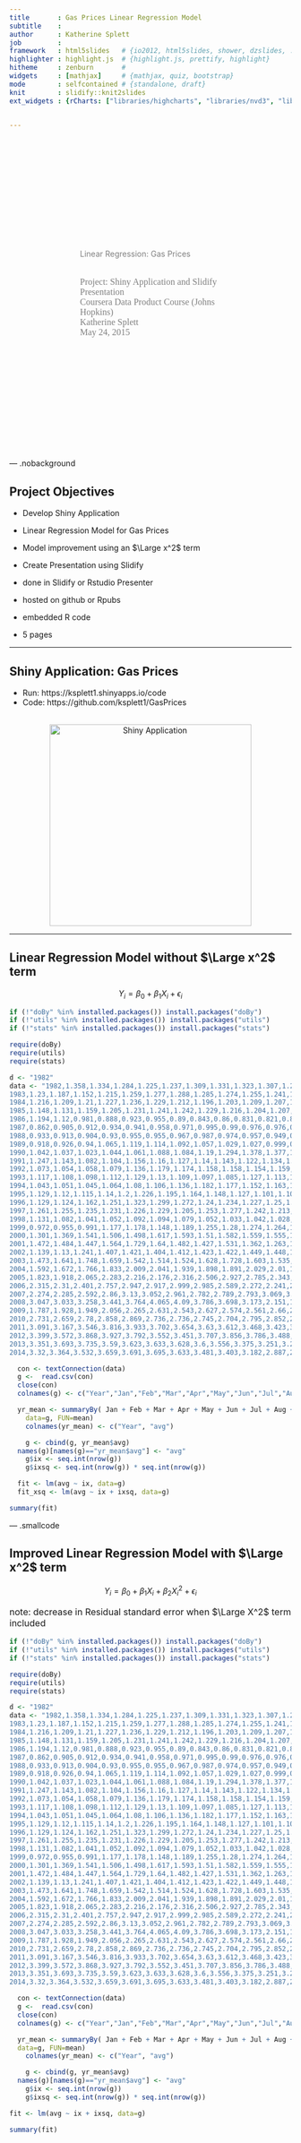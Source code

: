```yaml
---
title       : Gas Prices Linear Regression Model
subtitle    : 
author      : Katherine Splett
job         : 
framework   : html5slides   # {io2012, html5slides, shower, dzslides, ...}
highlighter : highlight.js  # {highlight.js, prettify, highlight}
hitheme     : zenburn       # 
widgets     : [mathjax]     # {mathjax, quiz, bootstrap}
mode        : selfcontained # {standalone, draft}
knit        : slidify::knit2slides
ext_widgets : {rCharts: ["libraries/highcharts", "libraries/nvd3", "libraries/morris"]}


--- 
```


<!-- from http://html5hub.com/centering-all-the-directions/
     44 years ago we put a man on the moon, yet
     we still can't vertically centre things in CSS -->

<style>
  #outer { width: 600 px; height: 560px; color:gray; position:relative; }
  #inner { left:50%; top:50%; transform:translate(-50%,-50%); -webkit-transform:translate(-50%,-50%);position:absolute; }
  #smaller {font-size : 16px; font-family:verdana}
</style>

<div id="outer"><div id="inner">

Linear Regression: Gas Prices<br/><br/>

<p id="smaller">
Project: Shiny Application and Slidify Presentation <br/>
Coursera Data Product Course (Johns Hopkins) <br/>
Katherine Splett <br/>
May 24, 2015
</p>

</div></div>


--- .nobackground

## Project Objectives

- Develop Shiny Application

 - Linear Regression Model for Gas Prices
 - Model improvement using an $\Large x^2$ term

- Create Presentation using Slidify

 - done in Slidify or Rstudio Presenter
 - hosted on github or Rpubs
 - embedded R code 
 - 5 pages

---

## Shiny Application: Gas Prices

 - Run:  https://ksplett1.shinyapps.io/code
 - Code: https://github.com/ksplett1/GasPrices

<div style="text-align: center;vertical-align: middle;"><br/>
<img src="assets/img/shinyapp.png" alt="Shiny Application" height="360">
</div>

---

## Linear Regression Model without $\Large x^2$ term

$$
Y_i = \beta_0 + \beta_1 X_i + \epsilon_{i}
$$

```r

if (!"doBy" %in% installed.packages()) install.packages("doBy")
if (!"utils" %in% installed.packages()) install.packages("utils")
if (!"stats" %in% installed.packages()) install.packages("stats")

require(doBy)
require(utils)
require(stats)

d <- "1982"
data <- "1982,1.358,1.334,1.284,1.225,1.237,1.309,1.331,1.323,1.307,1.295,1.283,1.26
1983,1.23,1.187,1.152,1.215,1.259,1.277,1.288,1.285,1.274,1.255,1.241,1.231
1984,1.216,1.209,1.21,1.227,1.236,1.229,1.212,1.196,1.203,1.209,1.207,1.193
1985,1.148,1.131,1.159,1.205,1.231,1.241,1.242,1.229,1.216,1.204,1.207,1.208
1986,1.194,1.12,0.981,0.888,0.923,0.955,0.89,0.843,0.86,0.831,0.821,0.823
1987,0.862,0.905,0.912,0.934,0.941,0.958,0.971,0.995,0.99,0.976,0.976,0.961
1988,0.933,0.913,0.904,0.93,0.955,0.955,0.967,0.987,0.974,0.957,0.949,0.93
1989,0.918,0.926,0.94,1.065,1.119,1.114,1.092,1.057,1.029,1.027,0.999,0.98
1990,1.042,1.037,1.023,1.044,1.061,1.088,1.084,1.19,1.294,1.378,1.377,1.354
1991,1.247,1.143,1.082,1.104,1.156,1.16,1.127,1.14,1.143,1.122,1.134,1.123
1992,1.073,1.054,1.058,1.079,1.136,1.179,1.174,1.158,1.158,1.154,1.159,1.136
1993,1.117,1.108,1.098,1.112,1.129,1.13,1.109,1.097,1.085,1.127,1.113,1.07
1994,1.043,1.051,1.045,1.064,1.08,1.106,1.136,1.182,1.177,1.152,1.163,1.143
1995,1.129,1.12,1.115,1.14,1.2,1.226,1.195,1.164,1.148,1.127,1.101,1.101
1996,1.129,1.124,1.162,1.251,1.323,1.299,1.272,1.24,1.234,1.227,1.25,1.26
1997,1.261,1.255,1.235,1.231,1.226,1.229,1.205,1.253,1.277,1.242,1.213,1.177
1998,1.131,1.082,1.041,1.052,1.092,1.094,1.079,1.052,1.033,1.042,1.028,0.986
1999,0.972,0.955,0.991,1.177,1.178,1.148,1.189,1.255,1.28,1.274,1.264,1.298
2000,1.301,1.369,1.541,1.506,1.498,1.617,1.593,1.51,1.582,1.559,1.555,1.489
2001,1.472,1.484,1.447,1.564,1.729,1.64,1.482,1.427,1.531,1.362,1.263,1.131
2002,1.139,1.13,1.241,1.407,1.421,1.404,1.412,1.423,1.422,1.449,1.448,1.394
2003,1.473,1.641,1.748,1.659,1.542,1.514,1.524,1.628,1.728,1.603,1.535,1.494
2004,1.592,1.672,1.766,1.833,2.009,2.041,1.939,1.898,1.891,2.029,2.01,1.882
2005,1.823,1.918,2.065,2.283,2.216,2.176,2.316,2.506,2.927,2.785,2.343,2.186
2006,2.315,2.31,2.401,2.757,2.947,2.917,2.999,2.985,2.589,2.272,2.241,2.334
2007,2.274,2.285,2.592,2.86,3.13,3.052,2.961,2.782,2.789,2.793,3.069,3.02
2008,3.047,3.033,3.258,3.441,3.764,4.065,4.09,3.786,3.698,3.173,2.151,1.689
2009,1.787,1.928,1.949,2.056,2.265,2.631,2.543,2.627,2.574,2.561,2.66,2.621
2010,2.731,2.659,2.78,2.858,2.869,2.736,2.736,2.745,2.704,2.795,2.852,2.985
2011,3.091,3.167,3.546,3.816,3.933,3.702,3.654,3.63,3.612,3.468,3.423,3.278
2012,3.399,3.572,3.868,3.927,3.792,3.552,3.451,3.707,3.856,3.786,3.488,3.331
2013,3.351,3.693,3.735,3.59,3.623,3.633,3.628,3.6,3.556,3.375,3.251,3.277
2014,3.32,3.364,3.532,3.659,3.691,3.695,3.633,3.481,3.403,3.182,2.887,2.56"

  con <- textConnection(data)
  g <-  read.csv(con) 
  close(con)
  colnames(g) <- c("Year","Jan","Feb","Mar","Apr","May","Jun","Jul","Aug","Sep","Oct","Nov","Dec")

  yr_mean <- summaryBy( Jan + Feb + Mar + Apr + May + Jun + Jul + Aug + Sep + Oct + Nov + Dec ~ Year, 
	data=g, FUN=mean)
	colnames(yr_mean) <- c("Year", "avg")

	g <- cbind(g, yr_mean$avg)
  names(g)[names(g)=="yr_mean$avg"] <- "avg"
	g$ix <- seq.int(nrow(g))
	g$ixsq <- seq.int(nrow(g)) * seq.int(nrow(g))

  fit <- lm(avg ~ ix, data=g)
  fit_xsq <- lm(avg ~ ix + ixsq, data=g)


```


```r
summary(fit)
```


--- .smallcode

## Improved Linear Regression Model with $\Large x^2$ term

$$
Y_i = \beta_0 + \beta_1 X_i + \beta_2 X_i^2 + \epsilon_{i}
$$

<style>
  #smallerfont {font-size : 16px}
</style>

<p id=smallerfont> note: decrease in Residual standard error when $\Large X^2$ term included </p>

```r
if (!"doBy" %in% installed.packages()) install.packages("doBy")
if (!"utils" %in% installed.packages()) install.packages("utils")
if (!"stats" %in% installed.packages()) install.packages("stats")

require(doBy)
require(utils)
require(stats)

d <- "1982"
data <- "1982,1.358,1.334,1.284,1.225,1.237,1.309,1.331,1.323,1.307,1.295,1.283,1.26
1983,1.23,1.187,1.152,1.215,1.259,1.277,1.288,1.285,1.274,1.255,1.241,1.231
1984,1.216,1.209,1.21,1.227,1.236,1.229,1.212,1.196,1.203,1.209,1.207,1.193
1985,1.148,1.131,1.159,1.205,1.231,1.241,1.242,1.229,1.216,1.204,1.207,1.208
1986,1.194,1.12,0.981,0.888,0.923,0.955,0.89,0.843,0.86,0.831,0.821,0.823
1987,0.862,0.905,0.912,0.934,0.941,0.958,0.971,0.995,0.99,0.976,0.976,0.961
1988,0.933,0.913,0.904,0.93,0.955,0.955,0.967,0.987,0.974,0.957,0.949,0.93
1989,0.918,0.926,0.94,1.065,1.119,1.114,1.092,1.057,1.029,1.027,0.999,0.98
1990,1.042,1.037,1.023,1.044,1.061,1.088,1.084,1.19,1.294,1.378,1.377,1.354
1991,1.247,1.143,1.082,1.104,1.156,1.16,1.127,1.14,1.143,1.122,1.134,1.123
1992,1.073,1.054,1.058,1.079,1.136,1.179,1.174,1.158,1.158,1.154,1.159,1.136
1993,1.117,1.108,1.098,1.112,1.129,1.13,1.109,1.097,1.085,1.127,1.113,1.07
1994,1.043,1.051,1.045,1.064,1.08,1.106,1.136,1.182,1.177,1.152,1.163,1.143
1995,1.129,1.12,1.115,1.14,1.2,1.226,1.195,1.164,1.148,1.127,1.101,1.101
1996,1.129,1.124,1.162,1.251,1.323,1.299,1.272,1.24,1.234,1.227,1.25,1.26
1997,1.261,1.255,1.235,1.231,1.226,1.229,1.205,1.253,1.277,1.242,1.213,1.177
1998,1.131,1.082,1.041,1.052,1.092,1.094,1.079,1.052,1.033,1.042,1.028,0.986
1999,0.972,0.955,0.991,1.177,1.178,1.148,1.189,1.255,1.28,1.274,1.264,1.298
2000,1.301,1.369,1.541,1.506,1.498,1.617,1.593,1.51,1.582,1.559,1.555,1.489
2001,1.472,1.484,1.447,1.564,1.729,1.64,1.482,1.427,1.531,1.362,1.263,1.131
2002,1.139,1.13,1.241,1.407,1.421,1.404,1.412,1.423,1.422,1.449,1.448,1.394
2003,1.473,1.641,1.748,1.659,1.542,1.514,1.524,1.628,1.728,1.603,1.535,1.494
2004,1.592,1.672,1.766,1.833,2.009,2.041,1.939,1.898,1.891,2.029,2.01,1.882
2005,1.823,1.918,2.065,2.283,2.216,2.176,2.316,2.506,2.927,2.785,2.343,2.186
2006,2.315,2.31,2.401,2.757,2.947,2.917,2.999,2.985,2.589,2.272,2.241,2.334
2007,2.274,2.285,2.592,2.86,3.13,3.052,2.961,2.782,2.789,2.793,3.069,3.02
2008,3.047,3.033,3.258,3.441,3.764,4.065,4.09,3.786,3.698,3.173,2.151,1.689
2009,1.787,1.928,1.949,2.056,2.265,2.631,2.543,2.627,2.574,2.561,2.66,2.621
2010,2.731,2.659,2.78,2.858,2.869,2.736,2.736,2.745,2.704,2.795,2.852,2.985
2011,3.091,3.167,3.546,3.816,3.933,3.702,3.654,3.63,3.612,3.468,3.423,3.278
2012,3.399,3.572,3.868,3.927,3.792,3.552,3.451,3.707,3.856,3.786,3.488,3.331
2013,3.351,3.693,3.735,3.59,3.623,3.633,3.628,3.6,3.556,3.375,3.251,3.277
2014,3.32,3.364,3.532,3.659,3.691,3.695,3.633,3.481,3.403,3.182,2.887,2.56"

  con <- textConnection(data)
  g <-  read.csv(con) 
  close(con)
  colnames(g) <- c("Year","Jan","Feb","Mar","Apr","May","Jun","Jul","Aug","Sep","Oct","Nov","Dec")

  yr_mean <- summaryBy( Jan + Feb + Mar + Apr + May + Jun + Jul + Aug + Sep + Oct + Nov + Dec ~ Year, 
  data=g, FUN=mean)
	colnames(yr_mean) <- c("Year", "avg")

	g <- cbind(g, yr_mean$avg)
  names(g)[names(g)=="yr_mean$avg"] <- "avg"
	g$ix <- seq.int(nrow(g))
	g$ixsq <- seq.int(nrow(g)) * seq.int(nrow(g))

fit <- lm(avg ~ ix + ixsq, data=g)
```

```r
summary(fit)
```
